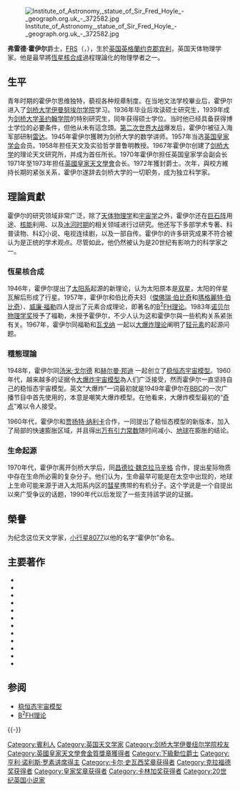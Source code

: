 {{noteTA
|1=zh-hans:弗雷德; zh-tw:佛萊德; zh-hk:費德;
|2=zh-hans:霍伊尔; zh-tw:霍伊爾; zh-hk:海耳;
}}
{{Infobox scientist
|honorific_prefix  = 爵士
|name              = 弗雷德·霍伊尔<br />Fred Hoyle
|honorific_suffix  = [[皇家學會院士|FRS]]
|image             = 
|image_size        = 250px
|birth_date        = {{birth date|1915|6|24|df=y}}
|birth_place       = {{UK}}[[约克郡|约克郡]][[宾利|宾利]]
|death_date        = {{death date and age|2001|8|20|1915|6|24|df=y}}
|death_place       = {{UK}}[[伯恩茅斯|伯恩茅斯]]
|residence         = {{UK}}
|citizenship       = 
|nationality       = {{UK}}
|ethnicity         = 
|religion          = 无
| workplaces       = [[劍橋大學|劍橋大學]]<br />[[英國皇家天文學會|英國皇家天文學會]]
|alma_mater        = [[劍橋大學|劍橋大學]]
|fields            = 天體[[物理學|物理學]]
| known_for        = [[B2FH理论|B<sup>2</sup>FH理论]]<br>[[穩恆態宇宙模型|穩恆態宇宙模型]]<br>[[大爆炸|大爆炸]]<br>[[太陽系|太陽系]]起源
|doctoral_advisor  = 
|academic_advisor = [[魯道夫·佩爾斯|魯道夫·佩爾斯]]<br>Maurice Pryce<br>Philip Worsley Wood
|doctoral_students  =  [[约翰·莫法特|约翰·莫法特]]<br>[[贾扬特·纳利卡|贾扬特·纳利卡]]<br>[[利昂·梅斯特尔|利昂·梅斯特尔]] <br>Peter Alan Sweet
|notable_students  = [[保罗·戴维斯|保罗·戴维斯]]<br>[[道格拉斯·高夫|道格拉斯·高夫]]
|awards            = Mayhew Prize (1936)<br>[[史密斯獎|史密斯獎]] (1938)<br>[[皇家學會院士|皇家學會院士]] (1957)<br>Kalinga Prize (1967)<br>[[英國皇家天文學會金質獎章|英國皇家天文學會金質獎章]] (1968)<br>[[布魯斯獎|布魯斯獎]] (1970)<br>[[皇家獎章|皇家獎章]] (1974)<br>Klumpke-Roberts Award (1977)<br>[[克拉福德獎|克拉福德獎]] (1997)
|children          = Geoffrey Hoyle<br>Dr Elizabeth Butler
}}

[[File:Institute_of_Astronomy,_statue_of_Sir_Fred_Hoyle_-_geograph.org.uk_-_372582.jpg|thumb]]

'''弗雷德·霍伊尔'''爵士，[[皇家學會院士|FRS]]（{{lang-en|Sir '''Fred Hoyle'''}}，{{bd|1915年|6月24日|2001年|8月20日|catIdx=H}}），生於[[英国|英国]][[英格蘭|英格蘭]][[约克郡|约克郡]][[宾利|宾利]]，英国天体物理学家。他是最早將[[恆星核合成|恆星核合成]]過程理論化的物理學者之一。

==生平==
青年时期的霍伊尔思维独特，藐视各种规章制度。在当地文法学校畢业后，霍伊尔进入了[[剑桥大学|剑桥大学]][[剑桥大学伊曼纽尔学院|伊曼努埃尔学院]]学习。1936年毕业后攻读硕士研究生，1939年成为[[剑桥大学圣约翰学院|剑桥大学圣约翰学院]]的特别研究生，同年获得硕士学位。当时他已经具备获得博士学位的必要条件，但他从未有這念頭。[[第二次世界大战|第二次世界大战]]爆发后，霍伊尔被征入海军部研制[[雷达|雷达]]。1945年霍伊尔獲聘为剑桥大学的数学讲师。1957年当选[[英国皇家学会|英国皇家学会]]会员。1958年担任天文及实验哲学普鲁明教授。1967年霍伊尔创建了[[剑桥大学|剑桥大学]]的理论天文研究所，并成为首任所长。1970年霍伊尔担任英国皇家学会副会长1971年至1973年担任[[英國皇家天文學會|英國皇家天文學會]]会长。1972年獲封爵士。次年，與校方維持长期的紧张关系，霍伊尔遂辞去剑桥大学的一切职务，成为独立科学家。

==理論貢獻==
霍伊尔的研究领域非常广泛，除了[[天体物理学|天体物理学]]和[[宇宙学|宇宙学]]之外，霍伊尔还在[[巨石阵|巨石阵]]用途、[[核能|核能]]利用、以及[[冰河时期|冰河时期]]的相关领域进行过研究。他还写下多部学术专著、科普读物、科幻小说、电视连续剧，以及一部自传。霍伊尔的许多研究成果不符合被认为是正统的学术观点。尽管如此，他仍然被认为是20世纪有影响力的科学家之一。

===恆星核合成===
1946年，霍伊尔提出了[[太阳系|太阳系]]起源的新理论，认为太阳原本是[[双星|双星]]，太阳的伴星瓦解后形成了行星。1957年，霍伊尔和伯比奇夫妇（[[傑佛瑞·伯比奇|傑佛瑞·伯比奇]]和[[瑪格麗特·伯比奇|瑪格麗特·伯比奇]]）、[[威廉·福勒|威廉·福勒]]四人提出了元素合成理论，即著名的[[B2FH理论|B<sup>2</sup>FH理论]]。1983年[[诺贝尔物理学奖|诺贝尔物理学奖]]授予了福勒，未授予霍伊尔，不少人认为这和霍伊尔與一些机构关系紧张有关。1967年，霍伊尔同福勒和[[瓦戈纳|瓦戈纳]]<!--（R.Wagoner）-->一起以[[大爆炸理论|大爆炸理论]]阐明了[[轻元素|轻元素]]的起源问题。

===穩態理論===
1948年，霍伊尔同[[湯馬士·戈爾德_(天文學家)|汤米·戈尔德]]<!--（Thomas Gold）-->和[[赫尔曼·邦迪|赫尔曼·邦迪]]<!--（Hermann Bondi）-->一起创立了[[稳恒态宇宙模型|稳恒态宇宙模型]]。1960年代，越来越多的证据令[[大爆炸宇宙模型|大爆炸宇宙模型]]為人们广泛接受，然而霍伊尔一直坚持自己的稳恒态宇宙模型。英文“大爆炸”一词最初就是1949年霍伊尔在[[BBC|BBC]]的一次广播节目中首先使用的，本意是嘲笑大爆炸模型。在他看来，大爆炸模型最初的“[[引力奇點|奇点]]”难以令人接受。

1960年代，霍伊尔和[[贾扬特·纳利卡|贾扬特·纳利卡]]合作，一同提出了稳恒态模型的新版本，加入了局部的快速膨胀区域，并且得出[[万有引力常数|万有引力常数]]随时间减小、[[地球|地球]]在膨胀的结论。

===生命起源===
1970年代，霍伊尔离开剑桥大学后，同[[昌德拉·魏克拉马辛格|昌德拉·魏克拉马辛格]]<!--（C.Wickramasinghe）-->合作，提出星际物质中存在生命所必需的复杂分子。他们认为，生命最早可能是在太空中出现的，地球上生命可能来源于进入太阳系内区的[[彗星|彗星]]携带的有机分子。这个学说是一个自提出以來广受争议的话题，1990年代以后发现了一些支持該学说的证据。

==榮譽==
为纪念这位天文学家，[[小行星8077|小行星8077]]以他的名字“霍伊尔”命名。

== 主要著作 ==
<div class="references-small">
* {{lang|en|''The Black Cloud'', 1957}}
* {{lang|en|''A for Andromeda'', 1962}}
* {{lang|en|''Nicolaus Copernicus'', Heinemann Educational Books Ltd., London, p. 78, 1973}}
* {{lang|en|''Astronomy and Cosmology: A Modern Course'', 1975, ISBN 0-7167-0351-3}}
* {{lang|en|''Energy or Extinction? The case for nuclear energy'', 1977, Heinemann Educational Books Limited, ISBN 0-435-54430-6. In this provocative book Hoyle establishes the dependence of Western civilisation on energy consumption and predicts that nuclear fission as a source of energy is essential for its survival.}}
* {{lang|en|''The Intelligent Universe'', 1983}}
* {{lang|en|''Evolution from Space: A Theory of Cosmic Creationism'', 1984, ISBN 0-671-49263-2 }}
* {{lang|en|Burbidge, E.M., Burbidge, G.R., Fowler, W.A. and Hoyle, F., Synthesis of the Elements in Stars, ''Revs. Mod. Physics'' '''29:'''547–650, 1957, the famous B<sup>2</sup>FH paper after their initials, for which Hoyle is most famous among professional cosmologists.}}
* {{lang|en|Hoyle, F., The big bang in astronomy, ''New Scientist'' '''92'''(1280):527, November 19, 1981.}}
* {{lang|en|Arp, H.C., Burbidge, G., Hoyle, F., Narlikar, J.V. and Wickramasinghe, N.C., The extragalactic universe: an alternative view, ''Nature'' '''346:'''807–812, August 30, 1990.}}
* {{lang|en|''Home Is Where the Wind Blows: Chapters from a Cosmologist's Life'' (autobiography) Oxford University Press 1994,  ISBN 0-19-850060-2}}
* {{lang|en|''Mathematics of Evolution'', (1987) University College Cardiff Press, (1999) Acorn Enterprises LLC., ISBN 0-9669934-0-3}}
</div>

== 参阅 ==
* [[稳恒态宇宙模型|稳恒态宇宙模型]]
* [[B2FH理论|B<sup>2</sup>FH理论]]

{{-}}
{{皇家奖章获得者}}
{{克拉福德奖获得者}}
{{卡尔·史瓦西奖章获得者}}
{{亨利·诺利斯·罗素讲席得主}}
{{布鲁斯奖获得者}}
{{英国皇家天文学会金质奖章获得者}}
{{第一推动丛书}}
{{Authority control}}

{{DEFAULTSORT:Hoyle, Fred}}
[[Category:賓利人|Category:賓利人]]
[[Category:英国天文学家|Category:英国天文学家]]
[[Category:剑桥大学伊曼纽尔学院校友|Category:剑桥大学伊曼纽尔学院校友]]
[[Category:英國皇家天文學會金質獎章獲得者|Category:英國皇家天文學會金質獎章獲得者]]
[[Category:下級勳位爵士|Category:下級勳位爵士]]
[[Category:亨利·诺利斯·罗素讲席得主|Category:亨利·诺利斯·罗素讲席得主]]
[[Category:卡尔·史瓦西奖章获得者|Category:卡尔·史瓦西奖章获得者]]
[[Category:克拉福德奖获得者|Category:克拉福德奖获得者]]
[[Category:皇家奖章获得者|Category:皇家奖章获得者]]
[[Category:卡林加奖获得者|Category:卡林加奖获得者]]
[[Category:20世纪英国小说家|Category:20世纪英国小说家]]